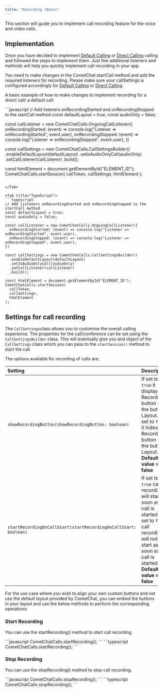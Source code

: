 ```yaml
---
title: "Recording (Beta)"
---
```




This section will guide you to implement call recording feature for the voice and video calls.

## Implementation

Once you have decided to implement [Default Calling](/sdk/javascript/3.0/calling-default-calling) or [Direct Calling](/sdk/javascript/3.0/calling-direct-calling) calling and followed the steps to implement them. Just few additional listeners and methods will help you quickly implement call recording in your app.

You need to make changes in the CometChat.startCall method and add the required listeners for recording. Please make sure your callSettings is configured accordingly for [Default Calling](/sdk/javascript/3.0/calling-default-calling) or [Direct Calling](/sdk/javascript/3.0/calling-direct-calling).

A basic example of how to make changes to implement recording for a direct call/ a default call:

<Tabs>
<Tab title="JavaScript">
```javascript
// Add listeners onRecordingStarted and onRecordingStopped to the startCall method
const defaultLayout = true;
const audioOnly = false;

const callListener = new CometChatCalls.OngoingCallListener({
  onRecordingStarted: (event) => console.log("Listener => onRecordingStarted", event.user),
  onRecordingStopped: (event) => console.log("Listener => onRecordingStopped", event.user),
})

const callSettings = new CometChatCalls.CallSettingsBuilder()
  .enableDefaultLayout(defaultLayout)
  .setIsAudioOnlyCall(audioOnly)
  .setCallListener(callListener)
  .build();

const htmlElement = document.getElementById("ELEMENT_ID");
CometChatCalls.startSession(
  callToken,
  callSettings,
  htmlElement
);
```

</Tab>

<Tab title="TypeScript">
```typescript
// Add listeners onRecordingStarted and onRecordingStopped to the startCall method
const defaultLayout = true;
const audioOnly = false;

const callListener = new CometChatCalls.OngoingCallListener({
  onRecordingStarted: (event) => console.log("Listener => onRecordingStarted", event.user),
  onRecordingStopped: (event) => console.log("Listener => onRecordingStopped", event.user),
})

const callSettings = new CometChatCalls.CallSettingsBuilder()
  .enableDefaultLayout(defaultLayout)
  .setIsAudioOnlyCall(audioOnly)
  .setCallListener(callListener)
  .build();

const htmlElement = document.getElementById("ELEMENT_ID");
CometChatCalls.startSession(
  callToken,
  callSettings,
  htmlElement
);
```

</Tab>

</Tabs>

## Settings for call recording

The `CallSettings`class allows you to customise the overall calling experience. The properties for the call/conference can be set using the `CallSettingsBuilder` class. This will eventually give you and object of the `CallSettings` class which you can pass to the `startSession()` method to start the call.

The options available for recording of calls are:

| Setting                                                         | Description                                                                                                                                                                          |
| :--------------------------------------------------------------- | :------------------------------------------------------------------------------------------------------------------------------------------------------------------------------------ |
| `showRecordingButton(showRecordingButton: boolean)`             | If set to `true` it displays the Recording button in the button Layout. if set to `false` it hides the Recording button in the button Layout. **Default value = false**              |
| `startRecordingOnCallStart(startRecordingOnCallStart: boolean)` | If set to `true` call recording will start as soon as the call is started. if set to `false` call recording will not start as soon as the call is started. **Default value = false** |

For the use case where you wish to align your own custom buttons and not use the default layout provided by CometChat, you can embed the buttons in your layout and use the below methods to perform the corresponding operations:

### Start Recording

You can use the startRecording() method to start call recording.

<Tabs>
<Tab title="Start Recording">
```javascript
CometChatCalls.startRecording();
```

</Tab>

<Tab title="TypeScript">
```typescript
CometChatCalls.startRecording();
```

</Tab>

</Tabs>

### Stop Recording

You can use the stopRecording() method to stop call recording.

<Tabs>
<Tab title="Stop Recording">
```javascript
CometChatCalls.stopRecording();
```

</Tab>

<Tab title="TypeScript">
```typescript
CometChatCalls.stopRecording();
```

</Tab>

</Tabs>

